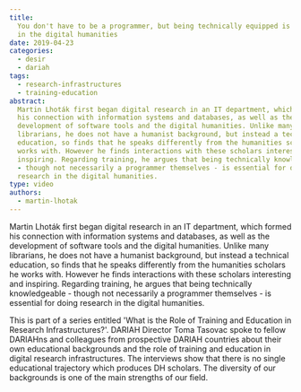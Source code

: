 ```yaml
---
title:
  You don't have to be a programmer, but being technically equipped is important
  in the digital humanities
date: 2019-04-23
categories:
  - desir
  - dariah
tags:
  - research-infrastructures
  - training-education
abstract:
  Martin Lhoták first began digital research in an IT department, which formed
  his connection with information systems and databases, as well as the
  development of software tools and the digital humanities. Unlike many
  librarians, he does not have a humanist background, but instead a technical
  education, so finds that he speaks differently from the humanities scholars he
  works with. However he finds interactions with these scholars interesting and
  inspiring. Regarding training, he argues that being technically knowledgeable
  - though not necessarily a programmer themselves - is essential for doing
  research in the digital humanities.
type: video
authors:
  - martin-lhotak
---
```


Martin Lhoták first began digital research in an IT department, which formed his
connection with information systems and databases, as well as the development of
software tools and the digital humanities. Unlike many librarians, he does not
have a humanist background, but instead a technical education, so finds that he
speaks differently from the humanities scholars he works with. However he finds
interactions with these scholars interesting and inspiring. Regarding training,
he argues that being technically knowledgeable - though not necessarily a
programmer themselves - is essential for doing research in the digital
humanities.

This is part of a series entitled 'What is the Role of Training and Education in
Research Infrastructures?'. DARIAH Director Toma Tasovac spoke to fellow
DARIAHns and colleagues from prospective DARIAH countries about their own
educational backgrounds and the role of training and education in digital
research infrastructures. The interviews show that there is no single
educational trajectory which produces DH scholars. The diversity of our
backgrounds is one of the main strengths of our field.

<VideoCard
  title="You don't have to be a programmer, but being technically equipped is important in the digital humanities"
  id="UPGetssiNL0"
  image="images/lhotak-training.jpg"
/>

